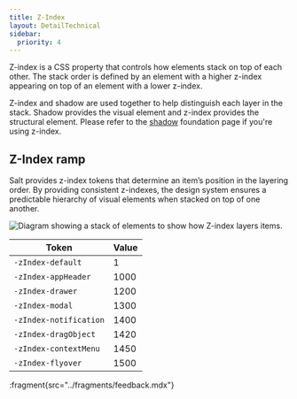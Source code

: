 ```yaml
---
title: Z-Index
layout: DetailTechnical
sidebar:
  priority: 4
---
```


Z-index is a CSS property that controls how elements stack on top of each other. The stack order is defined by an element with a higher z-index appearing on top of an element with a lower z-index.

Z-index and shadow are used together to help distinguish each layer in the stack. Shadow provides the visual element and z-index provides the structural element. Please refer to the [shadow](/salt/foundations/shadow) foundation page if you're using z-index. 

## Z-Index ramp

Salt provides z-index tokens that determine an item’s position in the layering order. By providing consistent z-indexes, the design system ensures a predictable hierarchy of visual elements when stacked on top of one another.


<Image
  src="/img/foundations/z-index.png"
  alt="Diagram showing a stack of elements to show how Z-index layers items."
/>


| Token                  | Value |
| ---------------------- | ----- |
| `-zIndex-default`      | 1     |
| `-zIndex-appHeader`    | 1000  |
| `-zIndex-drawer`       | 1200  |
| `-zIndex-modal`        | 1300  |
| `-zIndex-notification` | 1400  |
| `-zIndex-dragObject`   | 1420  |
| `-zIndex-contextMenu`  | 1450  |
| `-zIndex-flyover`      | 1500  |

:fragment{src="../fragments/feedback.mdx"}
